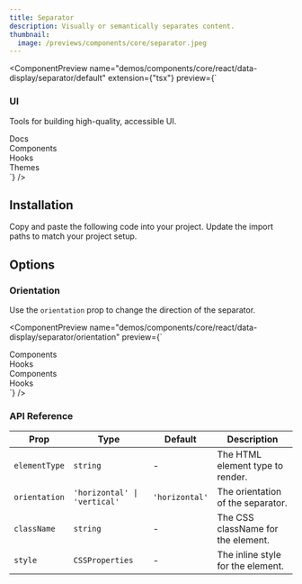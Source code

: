 ```yaml
---
title: Separator
description: Visually or semantically separates content.
thumbnail:
  image: /previews/components/core/separator.jpeg
---
```


<ComponentPreview
  name="demos/components/core/react/data-display/separator/default"
   extension={"tsx"}
  preview={`<div className="space-y-2 rounded-md border p-4">
  <div>
    <h3 className="font-bold">UI</h3>
    <p className="text-sm text-fg">Tools for building high-quality, accessible UI.</p>
  </div>
  <Separator className="my-4" />
  <div className="flex h-5 items-center space-x-4 text-sm">
    <div>Docs</div>
    <Separator orientation="vertical" />
    <div>Components</div>
    <Separator orientation="vertical" />
    <div>Hooks</div>
    <Separator orientation="vertical" />
    <div>Themes</div>
  </div>
</div>`}
/>

## Installation

<Steps>
  <Step>Copy and paste the following code into your project.</Step>
  <ComponentSource  name={["components/core/default/react/data-display/separator"]} extension={["tsx"]} />
  <Step>Update the import paths to match your project setup.</Step>
</Steps>

## Options

### Orientation

Use the `orientation` prop to change the direction of the separator.

<ComponentPreview
  name="demos/components/core/react/data-display/separator/orientation"
  preview={`<div className="flex items-center gap-10">
  <div className="flex h-5 items-center gap-2 text-sm">
    <div>Components</div>
    <Separator orientation="vertical" />
    <div>Hooks</div>
  </div>
  <div className="flex flex-col items-center gap-2 text-sm">
    <div>Components</div>
    <Separator orientation="horizontal" />
    <div>Hooks</div>
  </div>
</div>`}
/>

### API Reference

| Prop          | Type                         | Default        | Description                        |
| ------------- | ---------------------------- | -------------- | ---------------------------------- |
| `elementType` | `string`                     | -              | The HTML element type to render.   |
| `orientation` | `'horizontal' \| 'vertical'` | `'horizontal'` | The orientation of the separator.  |
| `className`   | `string`                     | -              | The CSS className for the element. |
| `style`       | `CSSProperties`              | -              | The inline style for the element.  |